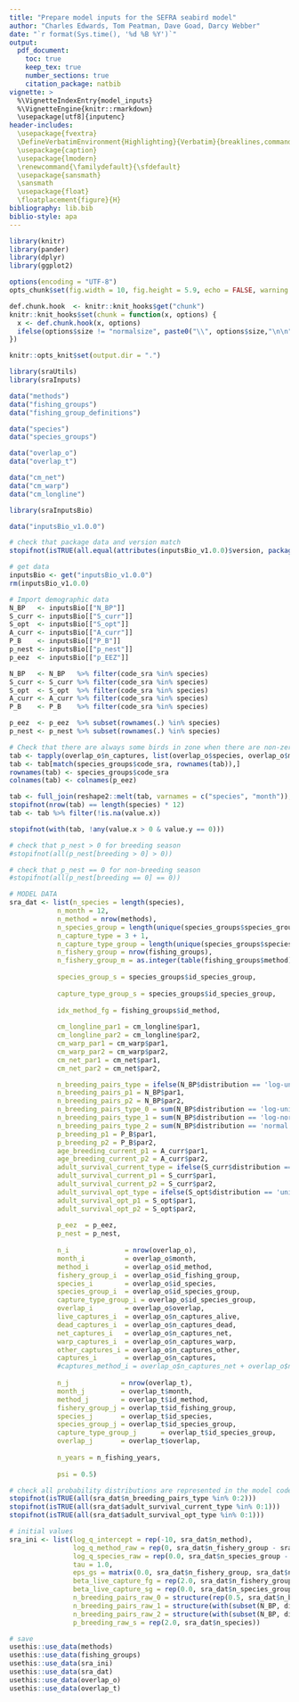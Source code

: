 ```yaml
---
title: "Prepare model inputs for the SEFRA seabird model"
author: "Charles Edwards, Tom Peatman, Dave Goad, Darcy Webber"
date: "`r format(Sys.time(), '%d %B %Y')`"
output:
  pdf_document:
    toc: true
    keep_tex: true
    number_sections: true
    citation_package: natbib
vignette: >
  %\VignetteIndexEntry{model_inputs}
  %\VignetteEngine{knitr::rmarkdown}
  \usepackage[utf8]{inputenc}
header-includes: 
  \usepackage{fvextra}
  \DefineVerbatimEnvironment{Highlighting}{Verbatim}{breaklines,commandchars=\\\{\}}
  \usepackage{caption}
  \usepackage{lmodern}
  \renewcommand{\familydefault}{\sfdefault}
  \usepackage{sansmath}
  \sansmath
  \usepackage{float}
  \floatplacement{figure}{H}
bibliography: lib.bib
biblio-style: apa
---
```


```r
library(knitr)
library(pander)
library(dplyr)
library(ggplot2)
```

```r
options(encoding = "UTF-8")
opts_chunk$set(fig.width = 10, fig.height = 5.9, echo = FALSE, warning = FALSE, message = FALSE, tidy = 'styler', tidy.opts=list(strict = TRUE))

def.chunk.hook  <- knitr::knit_hooks$get("chunk")
knitr::knit_hooks$set(chunk = function(x, options) {
  x <- def.chunk.hook(x, options)
  ifelse(options$size != "normalsize", paste0("\\", options$size,"\n\n", x, "\n\n \\normalsize"), x)
})

knitr::opts_knit$set(output.dir = ".")
```

\vfill
```r
library(sraUtils)
library(sraInputs)

data("methods")
data("fishing_groups")
data("fishing_group_definitions")

data("species")
data("species_groups")

data("overlap_o")
data("overlap_t")

data("cm_net")
data("cm_warp")
data("cm_longline")
```

```r
library(sraInputsBio)

data("inputsBio_v1.0.0")
```

```r
# check that package data and version match
stopifnot(isTRUE(all.equal(attributes(inputsBio_v1.0.0)$version, packageVersion("sraInputsBio"))))
```

```r
# get data
inputsBio <- get("inputsBio_v1.0.0")
rm(inputsBio_v1.0.0)
```

```r
# Import demographic data
N_BP   <- inputsBio[["N_BP"]]
S_curr <- inputsBio[["S_curr"]]
S_opt  <- inputsBio[["S_opt"]]
A_curr <- inputsBio[["A_curr"]]
P_B    <- inputsBio[["P_B"]]
p_nest <- inputsBio[["p_nest"]]
p_eez  <- inputsBio[["p_EEZ"]]

N_BP   <- N_BP   %>% filter(code_sra %in% species)
S_curr <- S_curr %>% filter(code_sra %in% species)
S_opt  <- S_opt  %>% filter(code_sra %in% species)
A_curr <- A_curr %>% filter(code_sra %in% species)
P_B    <- P_B    %>% filter(code_sra %in% species)

p_eez  <- p_eez  %>% subset(rownames(.) %in% species)
p_nest <- p_nest %>% subset(rownames(.) %in% species)
```


```r
# Check that there are always some birds in zone when there are non-zero captures
tab <- tapply(overlap_o$n_captures, list(overlap_o$species, overlap_o$month), sum, na.rm = TRUE)
tab <- tab[match(species_groups$code_sra, rownames(tab)),]
rownames(tab) <- species_groups$code_sra
colnames(tab) <- colnames(p_eez)

tab <- full_join(reshape2::melt(tab, varnames = c("species", "month")), reshape2::melt(p_eez, varnames = c("species", "month")), by = c("species", "month"))
stopifnot(nrow(tab) == length(species) * 12)
tab <- tab %>% filter(!is.na(value.x))

stopifnot(with(tab, !any(value.x > 0 & value.y == 0)))
```

```r
# check that p_nest > 0 for breeding season
#stopifnot(all(p_nest[breeding > 0] > 0))

# check that p_nest == 0 for non-breeding season
#stopifnot(all(p_nest[breeding == 0] == 0))
```

```r
# MODEL DATA
sra_dat <- list(n_species = length(species),
            n_month = 12,
            n_method = nrow(methods),
            n_species_group = length(unique(species_groups$species_group)),
            n_capture_type = 3 + 1,
            n_capture_type_group = length(unique(species_groups$species_group)),
            n_fishery_group = nrow(fishing_groups), 
            n_fishery_group_m = as.integer(table(fishing_groups$method)),
            
            species_group_s = species_groups$id_species_group,
            
            capture_type_group_s = species_groups$id_species_group,
            
            idx_method_fg = fishing_groups$id_method,
            
            cm_longline_par1 = cm_longline$par1,
            cm_longline_par2 = cm_longline$par2,
            cm_warp_par1 = cm_warp$par1,
            cm_warp_par2 = cm_warp$par2,
            cm_net_par1 = cm_net$par1,
            cm_net_par2 = cm_net$par2,

            n_breeding_pairs_type = ifelse(N_BP$distribution == 'log-uniform', 0, ifelse(N_BP$distribution == 'log-normal', 1, 2)),
            n_breeding_pairs_p1 = N_BP$par1,
            n_breeding_pairs_p2 = N_BP$par2,
            n_breeding_pairs_type_0 = sum(N_BP$distribution == 'log-uniform'),
            n_breeding_pairs_type_1 = sum(N_BP$distribution == 'log-normal'),
            n_breeding_pairs_type_2 = sum(N_BP$distribution == 'normal'),
            p_breeding_p1 = P_B$par1,
            p_breeding_p2 = P_B$par2,
            age_breeding_current_p1 = A_curr$par1,
            age_breeding_current_p2 = A_curr$par2,
            adult_survival_current_type = ifelse(S_curr$distribution == 'uniform', 0, 1),
            adult_survival_current_p1 = S_curr$par1,
            adult_survival_current_p2 = S_curr$par2,
            adult_survival_opt_type = ifelse(S_opt$distribution == 'uniform', 0, 1),
            adult_survival_opt_p1 = S_opt$par1,
            adult_survival_opt_p2 = S_opt$par2,
            
            p_eez  = p_eez,
            p_nest = p_nest,
             
            n_i              = nrow(overlap_o),
            month_i          = overlap_o$month,
            method_i         = overlap_o$id_method,
            fishery_group_i  = overlap_o$id_fishing_group,
            species_i        = overlap_o$id_species,
            species_group_i  = overlap_o$id_species_group,
            capture_type_group_i = overlap_o$id_species_group,
            overlap_i        = overlap_o$overlap,
            live_captures_i  = overlap_o$n_captures_alive,
            dead_captures_i  = overlap_o$n_captures_dead,
            net_captures_i   = overlap_o$n_captures_net,
            warp_captures_i  = overlap_o$n_captures_warp,
            other_captures_i = overlap_o$n_captures_other,
            captures_i       = overlap_o$n_captures,
            #captures_method_i = overlap_o$n_captures_net + overlap_o$n_captures_warp + overlap_o$n_captures_other;
                         
            n_j             = nrow(overlap_t),
            month_j         = overlap_t$month,
            method_j        = overlap_t$id_method,
            fishery_group_j = overlap_t$id_fishing_group,
            species_j       = overlap_t$id_species,
            species_group_j = overlap_t$id_species_group,
            capture_type_group_j      = overlap_t$id_species_group,
            overlap_j       = overlap_t$overlap,
            
            n_years = n_fishing_years,
            
            psi = 0.5)
```

```r
# check all probability distributions are represented in the model code
stopifnot(isTRUE(all(sra_dat$n_breeding_pairs_type %in% 0:2)))
stopifnot(isTRUE(all(sra_dat$adult_survival_current_type %in% 0:1)))
stopifnot(isTRUE(all(sra_dat$adult_survival_opt_type %in% 0:1)))
```

```r
# initial values
sra_ini <- list(log_q_intercept = rep(-10, sra_dat$n_method),
                log_q_method_raw = rep(0, sra_dat$n_fishery_group - sra_dat$n_method),
                log_q_species_raw = rep(0.0, sra_dat$n_species_group - 1),
                tau = 1.0,
                eps_gs = matrix(0.0, sra_dat$n_fishery_group, sra_dat$n_species),
                beta_live_capture_fg = rep(2.0, sra_dat$n_fishery_group),
                beta_live_capture_sg = rep(0.0, sra_dat$n_species_group),
                n_breeding_pairs_raw_0 = structure(rep(0.5, sra_dat$n_breeding_pairs_type_0), dim = sra_dat$n_breeding_pairs_type_0),
                n_breeding_pairs_raw_1 = structure(with(subset(N_BP, distribution == 'log-normal'), par1), dim = sra_dat$n_breeding_pairs_type_1),
                n_breeding_pairs_raw_2 = structure(with(subset(N_BP, distribution == 'normal'), par1), dim = sra_dat$n_breeding_pairs_type_2),
                p_breeding_raw_s = rep(2.0, sra_dat$n_species))
```

```r
# save
usethis::use_data(methods)
usethis::use_data(fishing_groups)
usethis::use_data(sra_ini)
usethis::use_data(sra_dat)
usethis::use_data(overlap_o)
usethis::use_data(overlap_t)
```

\newpage


